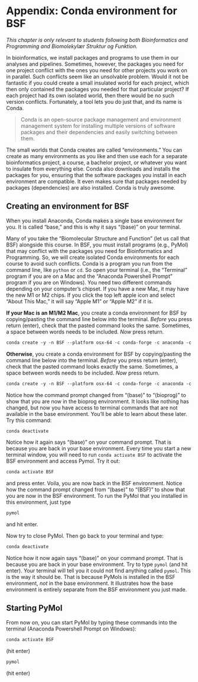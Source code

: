 # Appendix: Conda environment for BSF {#sec-bsf}

*This chapter is only relevant to students following both Bioinformatics and Programming and Biomolekylær Struktur og Funktion.*

In bioinformatics, we install packages and programs to use them in our analyses and pipelines. Sometimes, however, the packages you need for one project conflict with the ones you need for other projects you work on in parallel. Such conflicts seem like an unsolvable problem. Would it not be fantastic if you could create a small insulated world for each project, which then only contained the packages you needed for that particular project? If each project had its own isolated world, then there would be no such version conflicts. Fortunately, a tool lets you do just that, and its name is Conda.

> Conda is an open-source package management and environment management system for installing multiple versions of software packages and their dependencies and easily switching between them.

The small worlds that Conda creates are called "environments." You can create as many environments as you like and then use each for a separate bioinformatics project, a course, a bachelor project, or whatever you want to insulate from everything else. Conda also downloads and installs the packages for you, ensuring that the software packages you install in each environment are compatible. It even makes sure that packages needed by packages (dependencies) are also installed. Conda is truly awesome.

## Creating an environment for BSF {.unnumbered}

When you install Anaconda, Conda makes a single base environment for you. It is called "base," and this is why it says "(base)" on your terminal.

Many of you take the "Biomolecular Structure and Function" (let us call that BSF) alongside this course. In BSF, you must install programs (e.g., PyMol) that may conflict with the packages you need for Bioinformatics and Programming. So, we will create isolated Conda environments for each course to avoid such conflicts. Conda is a program you run from the command line, like `python` or `cd`. So open your terminal (i.e., the "Terminal" program if you are on a Mac and the "Anaconda Powershell Prompt" program if you are on Windows). You need two different commands depending on your computer's chipset. If you have a new Mac, it may have the new M1 or M2 chips. If you click the top left apple icon and select "About This Mac," it will say "Apple M1" or "Apple M2" if it is.

**If your Mac is an M1/M2 Mac**, you create a conda environment for BSF by copying/pasting the command line below into the terminal. *Before* you press return (enter), check that the pasted command looks the same. Sometimes, a space between words needs to be included. *Now* press return.

```.txt
conda create -y -n BSF --platform osx-64 -c conda-forge -c anaconda -c schrodinger pyqt pymol-bundle=3.1 python=3.12 vtk-m=1.8

```

**Otherwise**, you create a conda environment for BSF by copying/pasting the command line below into the terminal. *Before* you press return (enter), check that the pasted command looks exactly the same. Sometimes, a space between words needs to be included. *Now* press return.

```.txt
conda create -y -n BSF --platform osx-64 -c conda-forge -c anaconda -c schrodinger pyqt pymol-bundle=3.1 python=3.12 vtk-m=1.8

```

Notice how the command prompt changed from "(base)" to "(bioprog)" to show that you are now in the bioprog environment. It looks like nothing has changed, but now you have access to terminal commands that are not available in the base environment. You'll be able to learn about these later. Try this command:

```.txt
conda deactivate
```

Notice how it again says "(base)" on your command prompt. That is because you are back in your base environment. Every time you start a new terminal window, you will need to run `conda activate BSF` to activate the BSF environment and access Pymol. Try it out:

```.txt
conda activate BSF
```

and press enter. Voila, you are now back in the BSF environment. Notice how the command prompt changed from "(base)" to "(BSF)" to show that you are now in the BSF environment. To run the PyMol that you installed in this environment, just type

```.txt
pymol
```

and hit enter.

Now try to close PyMol. Then go back to your terminal and type:

```.txt
conda deactivate
```

Notice how it now again says "(base)" on your command prompt. That is because you are back in your base environment. Try to type `pymol` (and hit enter). Your terminal will tell you it could not find anything called `pymol`. This is the way it should be. That is because PyMols is installed in the BSF environment, *not* in the base environment. It illustrates how the base environment is entirely separate from the BSF environment you just made.

## Starting PyMol {.unnumbered}

From now on, you can start PyMol by typing these commands into the terminal (Anaconda Powershell Prompt on Windows):

```.txt
conda activate BSF
```

(hit enter)

```.txt
pymol
```

(hit enter)

